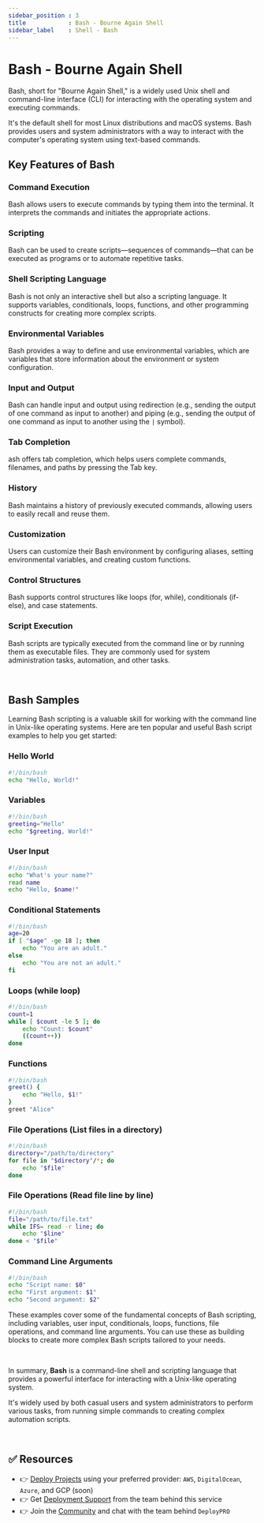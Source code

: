 ```yaml
---
sidebar_position : 3
title            : Bash - Bourne Again Shell
sidebar_label    : Shell - Bash
---
```


# Bash - Bourne Again Shell

Bash, short for "Bourne Again Shell," is a widely used Unix shell and command-line interface (CLI) for interacting with the operating system and executing commands. 

It's the default shell for most Linux distributions and macOS systems. Bash provides users and system administrators with a way to interact with the computer's operating system using text-based commands.

## Key Features of Bash

### **Command Execution**

Bash allows users to execute commands by typing them into the terminal. It interprets the commands and initiates the appropriate actions.

### **Scripting**

Bash can be used to create scripts—sequences of commands—that can be executed as programs or to automate repetitive tasks.

### **Shell Scripting Language**

Bash is not only an interactive shell but also a scripting language. It supports variables, conditionals, loops, functions, and other programming constructs for creating more complex scripts.

### **Environmental Variables**

Bash provides a way to define and use environmental variables, which are variables that store information about the environment or system configuration.

### **Input and Output**

Bash can handle input and output using redirection (e.g., sending the output of one command as input to another) and piping (e.g., sending the output of one command as input to another using the `|` symbol).

### **Tab Completion**

ash offers tab completion, which helps users complete commands, filenames, and paths by pressing the Tab key.

### **History** 

Bash maintains a history of previously executed commands, allowing users to easily recall and reuse them.

### **Customization**

Users can customize their Bash environment by configuring aliases, setting environmental variables, and creating custom functions.

### **Control Structures**

Bash supports control structures like loops (for, while), conditionals (if-else), and case statements.

### **Script Execution**

Bash scripts are typically executed from the command line or by running them as executable files. They are commonly used for system administration tasks, automation, and other tasks.

<br />

## Bash Samples

Learning Bash scripting is a valuable skill for working with the command line in Unix-like operating systems. 
Here are ten popular and useful Bash script examples to help you get started:

### **Hello World**

```bash
#!/bin/bash
echo "Hello, World!"
```

### **Variables** 

```bash
#!/bin/bash
greeting="Hello"
echo "$greeting, World!"
```

### **User Input**

```bash
#!/bin/bash
echo "What's your name?"
read name
echo "Hello, $name!"
```

### **Conditional Statements**

```bash
#!/bin/bash
age=20
if [ "$age" -ge 18 ]; then
    echo "You are an adult."
else
    echo "You are not an adult."
fi
```

### **Loops (while loop)**

```bash
#!/bin/bash
count=1
while [ $count -le 5 ]; do
    echo "Count: $count"
    ((count++))
done
```

### **Functions**

```bash
#!/bin/bash
greet() {
    echo "Hello, $1!"
}
greet "Alice"
```

### **File Operations** (List files in a directory)

```bash
#!/bin/bash
directory="/path/to/directory"
for file in "$directory"/*; do
    echo "$file"
done
```

### **File Operations** (Read file line by line)

```bash
#!/bin/bash
file="/path/to/file.txt"
while IFS= read -r line; do
    echo "$line"
done < "$file"
```

### **Command Line Arguments**

```bash
#!/bin/bash
echo "Script name: $0"
echo "First argument: $1"
echo "Second argument: $2"
```

These examples cover some of the fundamental concepts of Bash scripting, including variables, user input, conditionals, loops, functions, file operations, and command line arguments. 
You can use these as building blocks to create more complex Bash scripts tailored to your needs.

<br />

In summary, **Bash** is a command-line shell and scripting language that provides a powerful interface for interacting with a Unix-like operating system. 

It's widely used by both casual users and system administrators to perform various tasks, from running simple commands to creating complex automation scripts.

<br />

## ✅ Resources

- 👉 [Deploy Projects](https://deploypro.dev/) using your preferred provider: `AWS`, `DigitalOcean`, `Azure`, and GCP (soon)
- 👉 Get [Deployment Support](https://deploypro.dev/support/) from the team behind this service
- 👉 Join the [Community](https://discord.gg/qQhjQZhnur) and chat with the team behind `DeployPRO`
